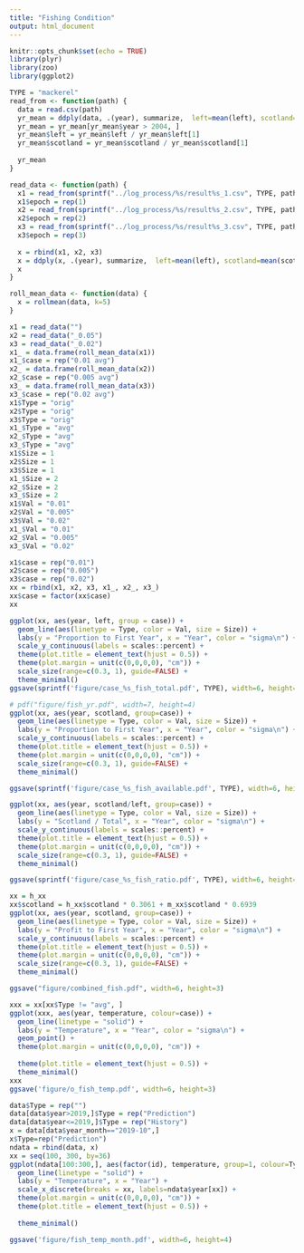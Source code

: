 ```yaml
---
title: "Fishing Condition"
output: html_document
---
```


```r
knitr::opts_chunk$set(echo = TRUE)
library(plyr)
library(zoo)
library(ggplot2)
```

```r
TYPE = "mackerel"
read_from <- function(path) {
  data = read.csv(path)
  yr_mean = ddply(data, .(year), summarize,  left=mean(left), scotland=mean(scotland), temperature=mean(temperature))
  yr_mean = yr_mean[yr_mean$year > 2004, ]
  yr_mean$left = yr_mean$left / yr_mean$left[1]
  yr_mean$scotland = yr_mean$scotland / yr_mean$scotland[1]
  
  yr_mean
}

read_data <- function(path) {
  x1 = read_from(sprintf("../log_process/%s/result%s_1.csv", TYPE, path))
  x1$epoch = rep(1)
  x2 = read_from(sprintf("../log_process/%s/result%s_2.csv", TYPE, path))
  x2$epoch = rep(2)
  x3 = read_from(sprintf("../log_process/%s/result%s_3.csv", TYPE, path))
  x3$epoch = rep(3)
  
  x = rbind(x1, x2, x3)
  x = ddply(x, .(year), summarize,  left=mean(left), scotland=mean(scotland), temperature=mean(temperature))
  x
}

roll_mean_data <- function(data) {
  x = rollmean(data, k=5)
}

x1 = read_data("")
x2 = read_data("_0.05")
x3 = read_data("_0.02")
x1_ = data.frame(roll_mean_data(x1))
x1_$case = rep("0.01 avg")
x2_ = data.frame(roll_mean_data(x2))
x2_$case = rep("0.005 avg")
x3_ = data.frame(roll_mean_data(x3))
x3_$case = rep("0.02 avg")
x1$Type = "orig"
x2$Type = "orig"
x3$Type = "orig"
x1_$Type = "avg"
x2_$Type = "avg"
x3_$Type = "avg"
x1$Size = 1
x2$Size = 1
x3$Size = 1
x1_$Size = 2
x2_$Size = 2
x3_$Size = 2
x1$Val = "0.01"
x2$Val = "0.005"
x3$Val = "0.02"
x1_$Val = "0.01"
x2_$Val = "0.005"
x3_$Val = "0.02"

x1$case = rep("0.01")
x2$case = rep("0.005")
x3$case = rep("0.02")
xx = rbind(x1, x2, x3, x1_, x2_, x3_)
xx$case = factor(xx$case)
xx
```

```r
ggplot(xx, aes(year, left, group = case)) + 
  geom_line(aes(linetype = Type, color = Val, size = Size)) +
  labs(y = "Proportion to First Year", x = "Year", color = "sigma\n") +
  scale_y_continuous(labels = scales::percent) +
  theme(plot.title = element_text(hjust = 0.5)) +
  theme(plot.margin = unit(c(0,0,0,0), "cm")) +
  scale_size(range=c(0.3, 1), guide=FALSE) +
  theme_minimal()
ggsave(sprintf('figure/case_%s_fish_total.pdf', TYPE), width=6, height=3)
```

```r
# pdf("figure/fish_yr.pdf", width=7, height=4) 
ggplot(xx, aes(year, scotland, group=case)) + 
  geom_line(aes(linetype = Type, color = Val, size = Size)) +
  labs(y = "Proportion to First Year", x = "Year", color = "sigma\n") +
  scale_y_continuous(labels = scales::percent) +
  theme(plot.title = element_text(hjust = 0.5)) +
  theme(plot.margin = unit(c(0,0,0,0), "cm")) +
  scale_size(range=c(0.3, 1), guide=FALSE) +
  theme_minimal()

ggsave(sprintf('figure/case_%s_fish_available.pdf', TYPE), width=6, height=3)

ggplot(xx, aes(year, scotland/left, group=case)) + 
  geom_line(aes(linetype = Type, color = Val, size = Size)) +
  labs(y = "Scotland / Total", x = "Year", color = "sigma\n") +
  scale_y_continuous(labels = scales::percent) +
  theme(plot.title = element_text(hjust = 0.5)) +
  theme(plot.margin = unit(c(0,0,0,0), "cm")) +
  scale_size(range=c(0.3, 1), guide=FALSE) +
  theme_minimal()

ggsave(sprintf('figure/case_%s_fish_ratio.pdf', TYPE), width=6, height=3)

```

```r
xx = h_xx
xx$scotland = h_xx$scotland * 0.3061 + m_xx$scotland * 0.6939
ggplot(xx, aes(year, scotland, group=case)) + 
  geom_line(aes(linetype = Type, color = Val, size = Size)) +
  labs(y = "Profit to First Year", x = "Year", color = "sigma\n") +
  scale_y_continuous(labels = scales::percent) +
  theme(plot.title = element_text(hjust = 0.5)) +
  theme(plot.margin = unit(c(0,0,0,0), "cm")) +
  scale_size(range=c(0.3, 1), guide=FALSE) +
  theme_minimal()

ggsave("figure/combined_fish.pdf", width=6, height=3)

```

```r
xxx = xx[xx$Type != "avg", ]
ggplot(xxx, aes(year, temperature, colour=case)) + 
  geom_line(linetype = "solid") +
  labs(y = "Temperature", x = "Year", color = "sigma\n") +
  geom_point() +
  theme(plot.margin = unit(c(0,0,0,0), "cm")) +
  
  theme(plot.title = element_text(hjust = 0.5)) +
  theme_minimal()
xxx
ggsave('figure/o_fish_temp.pdf', width=6, height=3)
```

```r
data$Type = rep("")
data[data$year>2019,]$Type = rep("Prediction")
data[data$year<=2019,]$Type = rep("History")
x = data[data$year_month=="2019-10",]
x$Type=rep("Prediction")
ndata = rbind(data, x)
xx = seq(100, 300, by=36)
ggplot(ndata[100:300,], aes(factor(id), temperature, group=1, colour=Type)) + 
  geom_line(linetype = "solid") +
  labs(y = "Temperature", x = "Year") +
  scale_x_discrete(breaks = xx, labels=ndata$year[xx]) +
  theme(plot.margin = unit(c(0,0,0,0), "cm")) +
  theme(plot.title = element_text(hjust = 0.5)) +
  
  theme_minimal()

ggsave('figure/fish_temp_month.pdf', width=6, height=4)
```